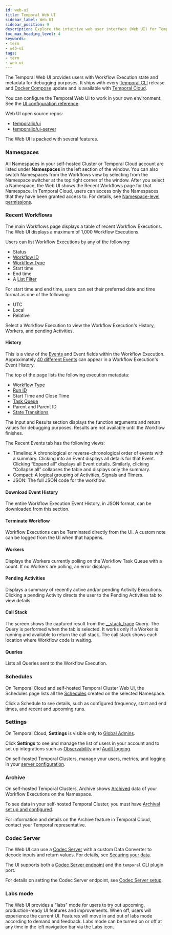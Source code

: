 ```yaml
---
id: web-ui
title: Temporal Web UI
sidebar_label: Web UI
sidebar_position: 9
description: Explore the intuitive web user interface (Web UI) for Temporal. Seamlessly monitor and manage your Namespaces, Workflows, Schedules, and other settings.
toc_max_heading_level: 4
keywords:
- term
- web-ui
tags:
- term
- web-ui
---
```



The Temporal Web UI provides users with Workflow Execution state and metadata for debugging purposes.
It ships with every [Temporal CLI](/cli) release and [Docker Compose](https://github.com/temporalio/docker-compose) update and is available with [Temporal Cloud](/cloud).

You can configure the Temporal Web UI to work in your own environment.
See the [UI configuration reference](/references/web-ui-configuration).

Web UI open source repos:

- [temporalio/ui](https://github.com/temporalio/ui)
- [temporalio/ui-server](https://github.com/temporalio/ui-server)

The Web UI is packed with several features.

### Namespaces

All Namespaces in your self-hosted Cluster or Temporal Cloud account are listed under **Namespaces** in the left section of the window.
You can also switch Namespaces from the Workflows view by selecting from the Namespace switcher at the top right corner of the window.
After you select a Namespace, the Web UI shows the Recent Workflows page for that Namespace.
In Temporal Cloud, users can access only the Namespaces that they have been granted access to.
For details, see [Namespace-level permissions](/cloud/users#namespace-level-permissions).

### Recent Workflows

The main Workflows page displays a table of recent Workflow Executions.
The Web UI displays a maximum of 1,000 Workflow Executions.

Users can list Workflow Executions by any of the following:

- Status
- [Workflow ID](/workflows#workflow-id)
- [Workflow Type](/workflows#workflow-type)
- Start time
- End time
- A [List Filter](/visibility#list-filter)

For start time and end time, users can set their preferred date and time format as one of the following:

- UTC
- Local
- Relative

Select a Workflow Execution to view the Workflow Execution's History, Workers, and pending Activities.

#### History

This is a view of the [Events](/workflows#event) and Event fields within the Workflow Execution.
Approximately [40 different Events](/references/events) can appear in a Workflow Execution's Event History.

The top of the page lists the following execution metadata:

- [Workflow Type](/workflows#workflow-type)
- [Run ID](/workflows#run-id)
- Start Time and Close Time
- [Task Queue](/workers#task-queue)
- Parent and Parent ID
- [State Transitions](/workflows#state-transition)

The Input and Results section displays the function arguments and return values for debugging purposes.
Results are not available until the Workflow finishes.

The Recent Events tab has the following views:

- Timeline: A chronological or reverse-chronological order of events with a summary.
  Clicking into an Event displays all details for that Event.
  Clicking “Expand all” displays all Event details.
  Similarly, clicking “Collapse all” collapses the table and displays only the summary.
- Compact: A logical grouping of Activities, Signals and Timers.
- JSON: The full JSON code for the workflow.

#### Download Event History

The entire Workflow Execution Event History, in JSON format, can be downloaded from this section.

#### Terminate Workflow

Workflow Executions can be Terminated directly from the UI.
A custom note can be logged from the UI when that happens.

#### Workers

Displays the Workers currently polling on the Workflow Task Queue with a count.
If no Workers are polling, an error displays.

#### Pending Activities

Displays a summary of recently active and/or pending Activity Executions.
Clicking a pending Activity directs the user to the Pending Activities tab to view details.

#### Call Stack

The screen shows the captured result from the [\_\_stack_trace](/workflows#stack-trace-query) Query.
The Query is performed when the tab is selected.
It works only if a Worker is running and available to return the call stack. The call stack shows each location where Workflow code is waiting.

#### Queries

Lists all Queries sent to the Workflow Execution.

### Schedules

On Temporal Cloud and self-hosted Temporal Cluster Web UI, the Schedules page lists all the [Schedules](/workflows#schedule) created on the selected Namespace.

Click a Schedule to see details, such as configured frequency, start and end times, and recent and upcoming runs.

### Settings

On Temporal Cloud, **Settings** is visible only to [Global Admins](/cloud/users#account-level-roles).

Click **Settings** to see and manage the list of users in your account and to set up integrations such as [Observability](/cloud/metrics) and [Audit logging](/cloud/audit-logging).

On self-hosted Temporal Clusters, manage your users, metrics, and logging in your [server configuration](/references/configuration).

<!--
AB: Commenting because this is redundant now? Also this needs to be updated for self-hosted clusters.
Displays the following information:

- Description of the Namespace.
- Owner: Namespace owner.
- Global?: Whether the Namespace is a Global Namespace
- Retention Period: Namespace Retention Period
- History Archival: Whether History Archival is enabled
- Visibility Archival: Whether Visibility Archival is enabled
- Failover Version: Namespace Failover Version
- Clusters: Cluster information -->

### Archive

On self-hosted Temporal Clusters, Archive shows [Archived](/clusters#archival) data of your Workflow Executions on the Namespace.

To see data in your self-hosted Temporal Cluster, you must have [Archival set up and configured](/self-hosted-guide/archival).

For information and details on the Archive feature in Temporal Cloud, contact your Temporal representative.

### Codec Server

The Web UI can use a [Codec Server](/dataconversion#codec-server) with a custom Data Converter to decode inputs and return values.
For details, see [Securing your data](/production-deployment/data-encryption).
<!--Please check for correctness-->
The UI supports both a [Codec Server endpoint](/production-deployment/data-encryption#web-ui) and the `temporal` CLI plugin port.

For details on setting the Codec Server endpoint, see [Codec Server setup](/production-deployment/data-encryption#codec-server-setup).

### Labs mode

The Web UI provides a "labs" mode for users to try out upcoming, production-ready UI features and improvements.
When off, users will experience the current UI.
Features will move in and out of labs mode according to demand and feedback.
Labs mode can be turned on or off at any time in the left navigation bar via the Labs icon.

